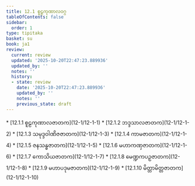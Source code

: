 ```yaml
---
title: 12.1 စူဠကုဏာလဝဂ္ဂ
tableOfContents: false
sidebar:
  order: 1
type: tipitaka
basket: su
book: ja1
review:
  current: review
  updated: '2025-10-20T22:47:23.889936'
  updated_by: ''
  notes: ''
  history:
  - state: review
    date: '2025-10-20T22:47:23.889936'
    updated_by: ''
    notes: ''
    previous_state: draft
---
```



<DynamicBreadcrumb />


<ReviewStatus review={frontmatter.review} showDetails={true} />

<HypothesisAnnotation frontmatter={frontmatter} />



<TableOfContents book="ja1" section="12.1">
* [12.1.1 စူဠကုဏာလဇာတက](12-1/12-1-1)
* [12.1.2 ဘဒ္ဒသာလဇာတက](12-1/12-1-2)
* [12.1.3 သမုဒ္ဒဝါဏိဇဇာတက](12-1/12-1-3)
* [12.1.4 ကာမဇာတက](12-1/12-1-4)
* [12.1.5 ဇနသန္ဓဇာတက](12-1/12-1-5)
* [12.1.6 မဟာကဏှဇာတက](12-1/12-1-6)
* [12.1.7 ကောသိယဇာတက](12-1/12-1-7)
* [12.1.8 မေဏ္ဍကပဉှဇာတက](12-1/12-1-8)
* [12.1.9 မဟာပဒုမဇာတက](12-1/12-1-9)
* [12.1.10 မိတ္တာမိတ္တဇာတက](12-1/12-1-10)
</TableOfContents>